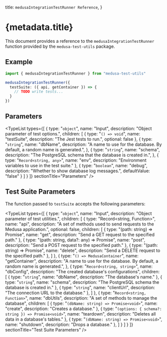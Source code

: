 
  title: `medusaIntegrationTestRunner Reference`,
}

# {metadata.title}

This document provides a reference to the `medusaIntegrationTestRunner` function provided by the `medusa-test-utils` package.

## Example

```ts
import { medusaIntegrationTestRunner } from "medusa-test-utils"

medusaIntegrationTestRunner({
  testSuite: ({ api, getContainer }) => {
    // TODO write tests...
  }
})
```

## Parameters

<TypeList
  types={[
    {
      type: "`object`",
      name: "Input",
      description: "Object parameter of test options.",
      children: [
        {
          type: "`() => void`",
          name: "testSuite",
          description: "The Jest tests to run.",
          optional: false
        },
        {
          type: "`string`",
          name: "dbName",
          description: "A name to use for the database. By default, a random name is generated.",
        },
        {
          type: "`string`",
          name: "schema",
          description: "The PostgreSQL schema that the database is created in.",
        },
        {
          type: "`Record<string, any>`",
          name: "env",
          description: "Environment variables to use in the test suite."
        },
        {
          type: "`boolean`",
          name: "debug",
          description: "Whether to show database log messages.",
          defaultValue: "false"
        }
      ]
    }
  ]}
  sectionTitle="Parameters"
/>

## Test Suite Parameters

The function passed to `testSuite` accepts the following parameters:

<TypeList
  types={[
    {
      type: "`object`",
      name: "Input",
      description: "Object parameter of test utilities.",
      children: [
        {
          type: "Record<string, Function>",
          name: "api",
          description: "A set of methods used to send requests to the Medusa application.",
          optional: false,
          children: [
            {
              type: "(path: string) => Promise<any>",
              name: "get",
              description: "Send a GET request to the specified path."
            },
            {
              type: "(path: string, data?: any) => Promise<any>",
              name: "post",
              description: "Send a POST request to the specified path."
            },
            {
              type: "(path: string) => Promise<any>",
              name: "delete",
              description: "Send a DELETE request to the specified path."
            },
          ]
        },
        {
          type: "`() => MedusaContainer`",
          name: "getContainer",
          description: "A name to use for the database. By default, a random name is generated.",
        },
        {
          type: "`Record<string, string>`",
          name: "dbConfig",
          description: "The created database's configurations",
          children: [
            {
              type: "`string`",
              name: "dbName",
              description: "The database's name."
            },
            {
              type: "`string`",
              name: "schema",
              description: "The PostgreSQL schema the database is created in."
            },
            {
              type: "`string`",
              name: "clientUrl",
              description: "The connection URL to the database."
            },
          ]
        },
        {
          type: "`Record<string, Function>`",
          name: "dbUtils",
          description: "A set of methods to manage the database",
          children: [
            {
              type: "`(dbName: string) => Promise<void>`",
              name: "create",
              description: "Creates a database."
            },
            {
              type: "`(options: { schema?: string }) => Promise<void>`",
              name: "teardown",
              description: "Deletes all data in a database's tables."
            },
            {
              type: "`(dbName: string) => Promise<void>`",
              name: "shutdown",
              description: "Drops a database."
            },
          ]
        }
      ]
    }
  ]}
  sectionTitle="Test Suite Parameters"
/>
